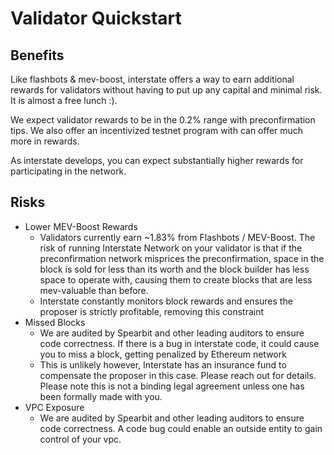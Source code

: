# Validator Quickstart


## Benefits 

Like flashbots & mev-boost, interstate offers a way to earn additional rewards for validators without having to put up any capital and minimal risk. It is almost a free lunch :).

We expect validator rewards to be in the 0.2% range with preconfirmation tips. We also offer an incentivized testnet program with can offer much more in rewards.

As interstate develops, you can expect substantially higher rewards for participating in the network.

## Risks

- Lower MEV-Boost Rewards 
  - Validators currently earn ~1.83% from Flashbots / MEV-Boost. The risk of running Interstate Network on your validator is that if the preconfirmation network misprices the preconfirmation, space in the block is sold for less than its worth and the block builder has less space to operate with, causing them to create blocks that are less mev-valuable than before.
  - Interstate constantly monitors block rewards and ensures the proposer is strictly profitable, removing this constraint
- Missed Blocks 
  - We are audited by Spearbit and other leading auditors to ensure code correctness. If there is a bug in interstate code, it could cause you to miss a block, getting penalized by Ethereum network 
  - This is unlikely however, Interstate has an insurance fund to compensate the proposer in this case. Please reach out for details. Please note this is not a binding legal agreement unless one has been formally made with you.
- VPC Exposure
  - We are audited by Spearbit and other leading auditors to ensure code correctness. A code bug could enable an outside entity to gain control of your vpc. 